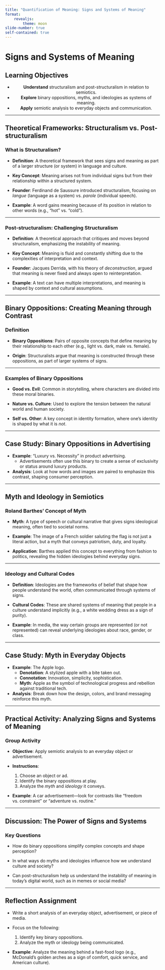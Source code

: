 ```yaml
---
title: "Quantification of Meaning: Signs and Systems of Meaning"
format:
    revealjs:
        theme: moon
slide-number: true
self-contained: true
---
```


# Signs and Systems of Meaning

## Learning Objectives

<center>
- **Understand** structuralism and post-structuralism in relation to semiotics.
- **Explore** binary oppositions, myths, and ideologies as systems of meaning.
- **Apply** semiotic analysis to everyday objects and communication.
</center>

---

## Theoretical Frameworks: Structuralism vs. Post-structuralism

### What is Structuralism?

- **Definition**: A theoretical framework that sees signs and meaning as part of a larger structure (or system) in language and culture.
  
- **Key Concept**: Meaning arises not from individual signs but from their relationship within a structured system.
  
- **Founder**: Ferdinand de Saussure introduced structuralism, focusing on *langue* (language as a system) vs. *parole* (individual speech).

- **Example**: A word gains meaning because of its position in relation to other words (e.g., "hot" vs. "cold").

---

### Post-structuralism: Challenging Structuralism

- **Definition**: A theoretical approach that critiques and moves beyond structuralism, emphasizing the instability of meaning.

- **Key Concept**: Meaning is fluid and constantly shifting due to the complexities of interpretation and context.
  
- **Founder**: Jacques Derrida, with his theory of *deconstruction*, argued that meaning is never fixed and always open to reinterpretation.

- **Example**: A text can have multiple interpretations, and meaning is shaped by context and cultural assumptions.

---

## Binary Oppositions: Creating Meaning through Contrast

### Definition

- **Binary Oppositions**: Pairs of opposite concepts that define meaning by their relationship to each other (e.g., light vs. dark, male vs. female).
  
- **Origin**: Structuralists argue that meaning is constructed through these oppositions, as part of larger systems of signs.

---

### Examples of Binary Oppositions

- **Good vs. Evil**: Common in storytelling, where characters are divided into these moral binaries.
  
- **Nature vs. Culture**: Used to explore the tension between the natural world and human society.
  
- **Self vs. Other**: A key concept in identity formation, where one’s identity is shaped by what it is *not*.

---

## Case Study: Binary Oppositions in Advertising

- **Example**: "Luxury vs. Necessity" in product advertising.
  - Advertisements often use this binary to create a sense of exclusivity or status around luxury products.
  
- **Analysis**: Look at how words and images are paired to emphasize this contrast, shaping consumer perception.

---

## Myth and Ideology in Semiotics

### Roland Barthes’ Concept of Myth

- **Myth**: A type of speech or cultural narrative that gives signs ideological meaning, often tied to societal norms.
  
- **Example**: The image of a French soldier saluting the flag is not just a literal action, but a myth that conveys patriotism, duty, and loyalty.

- **Application**: Barthes applied this concept to everything from fashion to politics, revealing the hidden ideologies behind everyday signs.

---

### Ideology and Cultural Codes

- **Definition**: Ideologies are the frameworks of belief that shape how people understand the world, often communicated through systems of signs.
  
- **Cultural Codes**: These are shared systems of meaning that people in a culture understand implicitly (e.g., a white wedding dress as a sign of purity).

- **Example**: In media, the way certain groups are represented (or not represented) can reveal underlying ideologies about race, gender, or class.

---

## Case Study: Myth in Everyday Objects

- **Example**: The Apple logo.
  - **Denotation**: A stylized apple with a bite taken out.
  - **Connotation**: Innovation, simplicity, sophistication.
  - **Myth**: Apple as the symbol of technological progress and rebellion against traditional tech.

- **Analysis**: Break down how the design, colors, and brand messaging reinforce this myth.

---

## Practical Activity: Analyzing Signs and Systems of Meaning

### Group Activity

- **Objective**: Apply semiotic analysis to an everyday object or advertisement.
  
- **Instructions**:
  1. Choose an object or ad.
  2. Identify the binary oppositions at play.
  3. Analyze the *myth* and *ideology* it conveys.
  
- **Example**: A car advertisement—look for contrasts like "freedom vs. constraint" or "adventure vs. routine."

---

## Discussion: The Power of Signs and Systems

### Key Questions

- How do binary oppositions simplify complex concepts and shape perception?
  
- In what ways do myths and ideologies influence how we understand culture and society?
  
- Can post-structuralism help us understand the instability of meaning in today’s digital world, such as in memes or social media?

---

## Reflection Assignment

- Write a short analysis of an everyday object, advertisement, or piece of media.
  
- Focus on the following:
  1. Identify key binary oppositions.
  2. Analyze the myth or ideology being communicated.
  
- **Example**: Analyze the meaning behind a fast-food logo (e.g., McDonald’s golden arches as a sign of comfort, quick service, and American culture).


